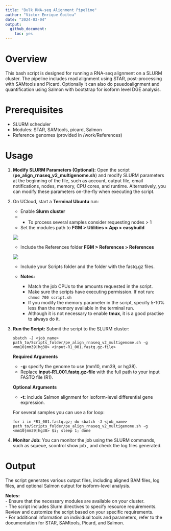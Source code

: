 ```yaml
---
title: "Bulk RNA-seq Alignment Pipeline"
author: "Victor Enrique Goitea"
date: "2024-03-04"
output: 
  github_document:
    toc: yes
---
```


# Overview
This bash script is designed for running a RNA-seq alignment on a SLURM cluster. The pipeline includes read alignment using STAR, post-processing with SAMtools and Picard. Optionally it can also do psuedoalignment and quantification using Salmon with bootstrap for isoform level DGE analysis.

# Prerequisites

* SLURM scheduler
*	Modules: STAR, SAMtools, picard, Salmon
*	Reference genomes (provided in /work/References)

# Usage

1. **Modify SLURM Parameters (Optional):** 
    Open the script (**pe_align_rnaseq_v2_multigenome.sh**) and modify SLURM parameters at the beginning of the file, such as account, output file, email notifications, nodes, memory, CPU cores, and runtime. Alternatively, you can modify these parameters on-the-fly when executing the script.

2. On UCloud, start a **Terminal Ubuntu** run: 
   * Enable **Slurm cluster** 
   * * To process several samples consider requesting nodes > 1
   * Set the modules path to
    **FGM \> Utilities \> App \> easybuild**

    ![](../Img/terminal_slurm.png)

   * Include the References folder
  **FGM \> References \> References**

    ![](../Img/terminal_folders.png)

   * Include your Scripts folder and the folder with the fastq.gz files.

   * **Notes:** 
     + Match the job CPUs to the amounts requested in the script.
     + Make sure the scripts have executing permission. If not run: `chmod 700 script.sh`
     + If you modify the memory parameter in the script, specify 5-10% less than the memory available in the terminal run.
     + Although it is not necessary to enable **tmux**, it is a good practise to always do it.

3. **Run the Script:** Submit the script to the SLURM cluster:

    ```
    sbatch -J <job_name> path_to/Scripts_folder/pe_align_rnaseq_v2_multigenome.sh -g <mm10|mm39|hg38> <input-R1_001.fastq.gz-file> 
    ```
    **Required Arguments**
    * **-g:** specify the genome to use (mm10, mm39, or hg38).
    * Replace **input-R1_001.fastq.gz-file** with the full path to your input FASTQ file (R1).
    
    **Optional Arguments**
    * **-t:** include Salmon alignment for isoform-level differential gene expression.

    For several samples you can use a for loop:

    ```
    for i in *R1_001.fastq.gz; do sbatch -J <job_name> path_to/Scripts_folder/pe_align_rnaseq_v2_multigenome.sh -g <mm10|mm39|hg38> $i; sleep 1; done
    ```
    
4.	**Monitor Job:** You can monitor the job using the SLURM commands, such as squeue, scontrol show job <job-id>, and check the log files generated.

# Output
The script generates various output files, including aligned BAM files, log files, and optional Salmon output for isoform-level analysis.

**Notes:**  
   - Ensure that the necessary modules are available on your cluster.  
   - The script includes Slurm directives to specify resource requirements. Review and customize the script based on your specific requirements.  
   - For additional information on individual tools and parameters, refer to the documentation for STAR, SAMtools, Picard, and Salmon.
  

